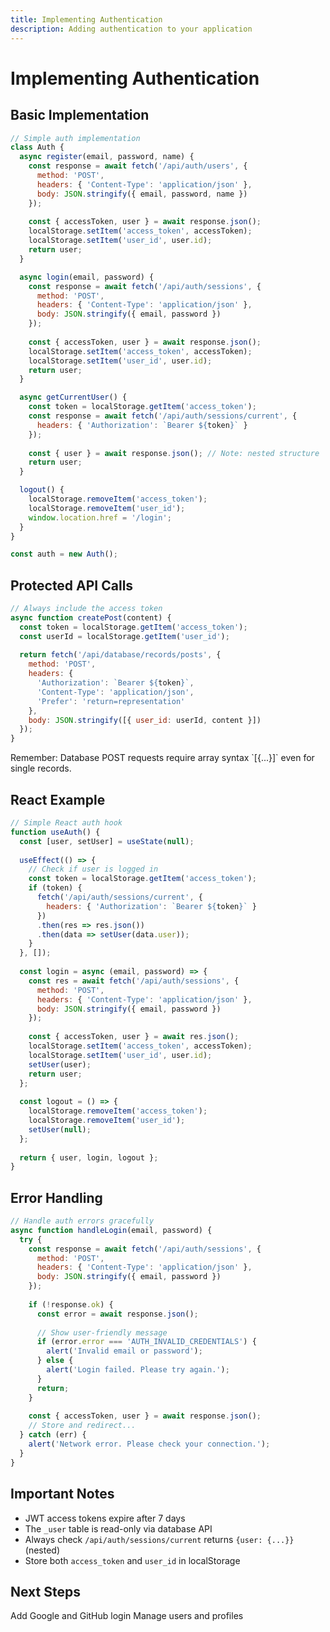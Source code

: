 ```yaml
---
title: Implementing Authentication
description: Adding authentication to your application
---
```


# Implementing Authentication

## Basic Implementation

```javascript
// Simple auth implementation
class Auth {
  async register(email, password, name) {
    const response = await fetch('/api/auth/users', {
      method: 'POST',
      headers: { 'Content-Type': 'application/json' },
      body: JSON.stringify({ email, password, name })
    });
    
    const { accessToken, user } = await response.json();
    localStorage.setItem('access_token', accessToken);
    localStorage.setItem('user_id', user.id);
    return user;
  }

  async login(email, password) {
    const response = await fetch('/api/auth/sessions', {
      method: 'POST',
      headers: { 'Content-Type': 'application/json' },
      body: JSON.stringify({ email, password })
    });
    
    const { accessToken, user } = await response.json();
    localStorage.setItem('access_token', accessToken);
    localStorage.setItem('user_id', user.id);
    return user;
  }

  async getCurrentUser() {
    const token = localStorage.getItem('access_token');
    const response = await fetch('/api/auth/sessions/current', {
      headers: { 'Authorization': `Bearer ${token}` }
    });
    
    const { user } = await response.json(); // Note: nested structure
    return user;
  }

  logout() {
    localStorage.removeItem('access_token');
    localStorage.removeItem('user_id');
    window.location.href = '/login';
  }
}

const auth = new Auth();
```

## Protected API Calls

```javascript
// Always include the access token
async function createPost(content) {
  const token = localStorage.getItem('access_token');
  const userId = localStorage.getItem('user_id');
  
  return fetch('/api/database/records/posts', {
    method: 'POST',
    headers: {
      'Authorization': `Bearer ${token}`,
      'Content-Type': 'application/json',
      'Prefer': 'return=representation'
    },
    body: JSON.stringify([{ user_id: userId, content }])
  });
}
```

<Note>
Remember: Database POST requests require array syntax `[{...}]` even for single records.
</Note>

## React Example

```jsx
// Simple React auth hook
function useAuth() {
  const [user, setUser] = useState(null);
  
  useEffect(() => {
    // Check if user is logged in
    const token = localStorage.getItem('access_token');
    if (token) {
      fetch('/api/auth/sessions/current', {
        headers: { 'Authorization': `Bearer ${token}` }
      })
      .then(res => res.json())
      .then(data => setUser(data.user));
    }
  }, []);
  
  const login = async (email, password) => {
    const res = await fetch('/api/auth/sessions', {
      method: 'POST',
      headers: { 'Content-Type': 'application/json' },
      body: JSON.stringify({ email, password })
    });
    
    const { accessToken, user } = await res.json();
    localStorage.setItem('access_token', accessToken);
    localStorage.setItem('user_id', user.id);
    setUser(user);
    return user;
  };
  
  const logout = () => {
    localStorage.removeItem('access_token');
    localStorage.removeItem('user_id');
    setUser(null);
  };
  
  return { user, login, logout };
}
```

## Error Handling

```javascript
// Handle auth errors gracefully
async function handleLogin(email, password) {
  try {
    const response = await fetch('/api/auth/sessions', {
      method: 'POST',
      headers: { 'Content-Type': 'application/json' },
      body: JSON.stringify({ email, password })
    });
    
    if (!response.ok) {
      const error = await response.json();
      
      // Show user-friendly message
      if (error.error === 'AUTH_INVALID_CREDENTIALS') {
        alert('Invalid email or password');
      } else {
        alert('Login failed. Please try again.');
      }
      return;
    }
    
    const { accessToken, user } = await response.json();
    // Store and redirect...
  } catch (err) {
    alert('Network error. Please check your connection.');
  }
}
```

## Important Notes

- JWT access tokens expire after 7 days
- The `_user` table is read-only via database API
- Always check `/api/auth/sessions/current` returns `{user: {...}}` (nested)
- Store both `access_token` and `user_id` in localStorage

## Next Steps

<CardGroup cols={2}>
  <Card title="OAuth Providers" href="/auth/oauth-providers">
    Add Google and GitHub login
  </Card>
  <Card title="User Management" href="/auth/users">
    Manage users and profiles
  </Card>
</CardGroup>